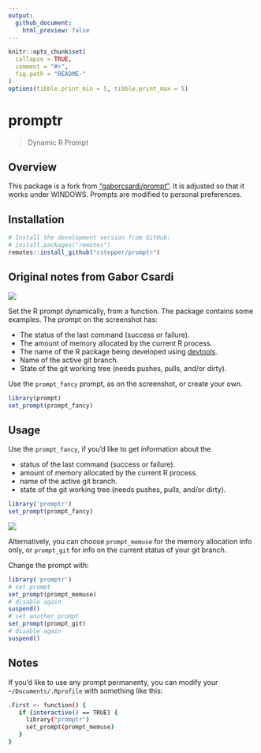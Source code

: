 ```yaml
---
output:
  github_document:
    html_preview: false
---
```


<!-- README.md is generated from README.Rmd. Please edit that file -->

```r
knitr::opts_chunk$set(
  collapse = TRUE,
  comment = "#>",
  fig.path = "README-"
)
options(tibble.print_min = 5, tibble.print_max = 5)
```


# promptr

> Dynamic R Prompt

<!-- [![Project Status: WIP - Initial development is in progress, but there has not yet been a stable, usable release suitable for the public.](http://www.repostatus.org/badges/latest/wip.svg)](http://www.repostatus.org/#wip) -->

## Overview

This package is a fork from ["gaborcsardi/prompt"](https://github.com/gaborcsardi/prompt).
It is adjusted so that it works under WINDOWS. 
Prompts are modified to personal preferences.

## Installation

```r
# Install the development version from GitHub:
# install.packages("remotes")
remotes::install_github("cstepper/promptr")
```

## Original notes from Gabor Csardi

![](man/figures/prompt-screenshot.png)

Set the R prompt dynamically, from a function. The package contains some
examples. The prompt on the screenshot has:

* The status of the last command (success or failure).
* The amount of memory allocated by the current R process.
* The name of the R package being developed using
  [devtools](https://github.com/hadley/devtools).
* Name of the active git branch.
* State of the git working tree (needs pushes, pulls, and/or dirty).

Use the `prompt_fancy` prompt, as on the screenshot, or create your own.

```r
library(prompt)
set_prompt(prompt_fancy)
```

## Usage

Use the `prompt_fancy`, if you'd like to get information about the 

* status of the last command (success or failure).
* amount of memory allocated by the current R process.
* name of the active git branch.
* state of the git working tree (needs pushes, pulls, and/or dirty).

```r
library('promptr')
set_prompt(prompt_fancy)
```

![](man/figures/promptr_fancy-screenshot.png)


Alternatively, you can choose `prompt_memuse` for the memory allocation 
info only, or `prompt_git` for info on the current status of your git branch.

Change the prompt with: 

```r
library('promptr')
# set prompt
set_prompt(prompt_memuse)
# disable again
suspend()
# set another prompt
set_prompt(prompt_git)
# disable again
suspend()
```


## Notes

If you'd like to use any prompt permanenty, you can modify 
your `~/Documents/.Rprofile` with something like this:


```bash
.First <- function() {
   if (interactive() == TRUE) {
     library("promptr")
     set_prompt(prompt_memuse)
   }
}

```

